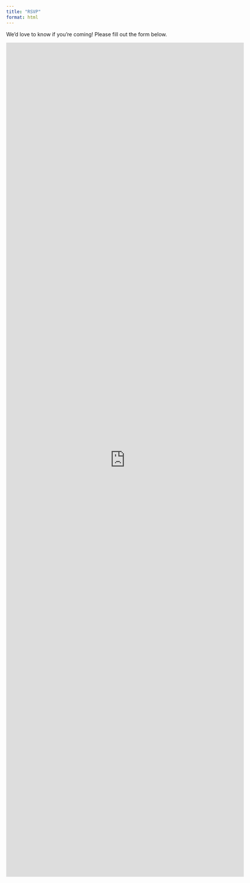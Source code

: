 ```yaml
---
title: "RSVP"
format: html
---
```


We’d love to know if you’re coming! Please fill out the form below.

::: {#form-container}
```{=html}
<iframe src="https://docs.google.com/forms/d/e/1FAIpQLSfkkEUEgxI-gzyL7bFjqboG4H4SlWvzTuypuHx8AWXqqipDOA/viewform?embedded=true" width="640" height="2243" frameborder="0" marginheight="0" marginwidth="0">Loading…</iframe>
```
:::
